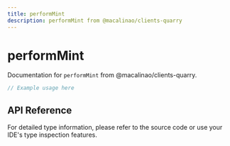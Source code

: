 ```yaml
---
title: performMint
description: performMint from @macalinao/clients-quarry
---
```


# performMint

Documentation for `performMint` from @macalinao/clients-quarry.

```typescript
// Example usage here
```

## API Reference

For detailed type information, please refer to the source code or use your IDE's type inspection features.

